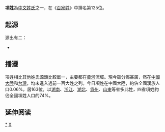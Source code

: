 {{unreferenced|time=2009-10-16}}
{{姓氏
|姓氏=项
|繁體=項
|簡體=项
|拼音=Xiàng
|中国大陆=Xiang
|南京官話=xang<sup>4</sup>
|台湾=Hang
|香港=Hang
|澳门=Hang
|新加坡=
|马来西亚=
|越南=Hạng
|韩国=
|反切=
|同音字=
|堂号=
|郡望=[[辽西郡|辽西郡]]
}}

'''項姓'''為[[中文姓氏|中文姓氏]]之一，在《[[百家姓|百家姓]]》中排名第125位。

==起源==
源出有二：

*{{fact|出自[[姬姓|姬姓]]：[[周朝|周朝]]時有項國，在今[[河南省|河南省]][[項城縣|項城縣]]。項國是周朝的同姓（姬姓）諸侯，後被楚國所滅，項國國君之後代便以國名為姓，稱項氏。　　
*出自[[芈姓|芈姓]]：為[[楚國|楚國]][[宗室|宗室]]後裔。春秋時期，楚國公子燕受封於項城（今[[河南省|河南省]][[項城縣|項城縣]]）。後來[[公子燕|公子燕]]被[[齊國|齊國]]打敗，其子孫遂以封地「項」命姓，稱項姓。}}

==播遷==
項姓相比其他姓氏源頭比較單一，主要都在[[黃河|黃河]]流域。現今雖分佈甚廣，然在[[中國大陸|中國大陸]]和[[台灣|台灣]]，均未進入過前一百大姓之列。今日項姓在中國大陸，約佔全國漢族人口0.06%，居163位，以[[湖南|湖南]]、[[浙江|浙江]]、[[湖北|湖北]]、[[貴州|貴州]]、[[山東|山東]]等省多此姓，四省項姓約佔全國項姓人口的74%。

== 延伸阅读 ==
{{Wikisource further reading}}

{{姓氏小作品}}

[[Category:項姓|*]]
[[Category:漢姓|X]]